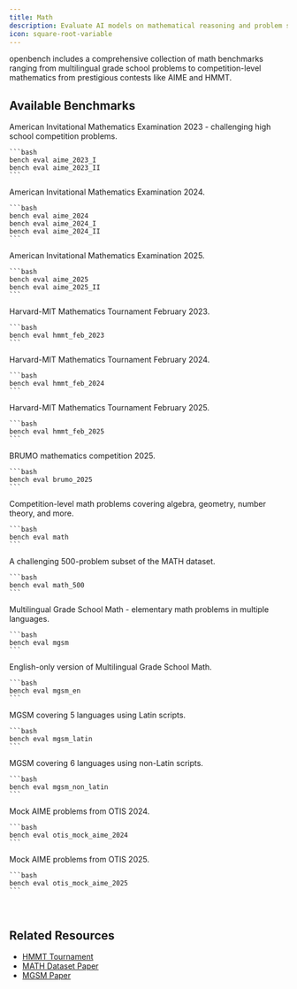 ```yaml
---
title: Math
description: Evaluate AI models on mathematical reasoning and problem solving
icon: square-root-variable
---
```


openbench includes a comprehensive collection of math benchmarks ranging from multilingual grade school problems to competition-level mathematics from prestigious contests like AIME and HMMT.

## Available Benchmarks

<CardGroup cols={2}>
  <Card title="AIME 2023" icon="calculator">
    American Invitational Mathematics Examination 2023 - challenging high school competition problems.

    ```bash
    bench eval aime_2023_I
    bench eval aime_2023_II
    ```
  </Card>

  <Card title="AIME 2024" icon="calculator">
    American Invitational Mathematics Examination 2024.

    ```bash
    bench eval aime_2024
    bench eval aime_2024_I
    bench eval aime_2024_II
    ```
  </Card>

  <Card title="AIME 2025" icon="calculator">
    American Invitational Mathematics Examination 2025.

    ```bash
    bench eval aime_2025
    bench eval aime_2025_II
    ```
  </Card>

  <Card title="HMMT Feb 2023" icon="trophy">
    Harvard-MIT Mathematics Tournament February 2023.

    ```bash
    bench eval hmmt_feb_2023
    ```
  </Card>

  <Card title="HMMT Feb 2024" icon="trophy">
    Harvard-MIT Mathematics Tournament February 2024.

    ```bash
    bench eval hmmt_feb_2024
    ```
  </Card>

  <Card title="HMMT Feb 2025" icon="trophy">
    Harvard-MIT Mathematics Tournament February 2025.

    ```bash
    bench eval hmmt_feb_2025
    ```
  </Card>

  <Card title="BRUMO 2025" icon="award">
    BRUMO mathematics competition 2025.

    ```bash
    bench eval brumo_2025
    ```
  </Card>

  <Card title="MATH" icon="function">
    Competition-level math problems covering algebra, geometry, number theory, and more.

    ```bash
    bench eval math
    ```
  </Card>

  <Card title="MATH-500" icon="fire">
    A challenging 500-problem subset of the MATH dataset.

    ```bash
    bench eval math_500
    ```
  </Card>

  <Card title="MGSM" icon="globe">
    Multilingual Grade School Math - elementary math problems in multiple languages.

    ```bash
    bench eval mgsm
    ```
  </Card>

  <Card title="MGSM English" icon="language">
    English-only version of Multilingual Grade School Math.

    ```bash
    bench eval mgsm_en
    ```
  </Card>

  <Card title="MGSM Latin Scripts" icon="a">
    MGSM covering 5 languages using Latin scripts.

    ```bash
    bench eval mgsm_latin
    ```
  </Card>

  <Card title="MGSM Non-Latin Scripts" icon="symbols">
    MGSM covering 6 languages using non-Latin scripts.

    ```bash
    bench eval mgsm_non_latin
    ```
  </Card>

  <Card title="OTIS Mock AIME 2024" icon="pencil">
    Mock AIME problems from OTIS 2024.

    ```bash
    bench eval otis_mock_aime_2024
    ```
  </Card>

  <Card title="OTIS Mock AIME 2025" icon="pencil">
    Mock AIME problems from OTIS 2025.

    ```bash
    bench eval otis_mock_aime_2025
    ```
  </Card>
</CardGroup>

<br/>

## Related Resources
- [HMMT Tournament](https://www.hmmt.org/)
- [MATH Dataset Paper](https://arxiv.org/abs/2103.03874)
- [MGSM Paper](https://arxiv.org/abs/2210.03057)

